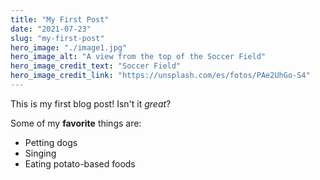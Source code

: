 ```yaml
---
title: "My First Post"
date: "2021-07-23"
slug: "my-first-post"
hero_image: "./image1.jpg"
hero_image_alt: "A view from the top of the Soccer Field"
hero_image_credit_text: "Soccer Field"
hero_image_credit_link: "https://unsplash.com/es/fotos/PAe2UhGo-S4"
---
```


This is my first blog post! Isn't it *great*?

Some of my **favorite** things are:

* Petting dogs
* Singing
* Eating potato-based foods